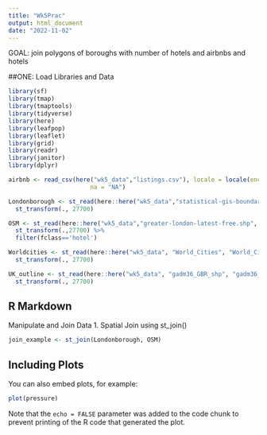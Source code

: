 ```yaml
---
title: "Wk5Prac"
output: html_document
date: "2022-11-02"
---
```


GOAL: join polygons of boroughs with number of hotels and airbnbs and hotels

##ONE: Load Libraries and Data

```r
library(sf)
library(tmap)
library(tmaptools)
library(tidyverse)
library(here)
library(leafpop)
library(leaflet)
library(grid)
library(readr)
library(janitor)
library(dplyr)

airbnb <- read_csv(here("wk5_data","listings.csv"), locale = locale(encoding = "latin1"),
                       na = "NA")

Londonborough <- st_read(here::here("wk5_data","statistical-gis-boundaries-london", "ESRI", "London_Borough_Excluding_MHW.shp")) %>%
  st_transform(., 27700)

OSM <- st_read(here::here("wk5_data","greater-london-latest-free.shp", "gis_osm_pois_a_free_1.shp")) %>% 
  st_transform(.,27700) %>% 
  filter(fclass=='hotel')

Worldcities <- st_read(here::here("wk5_data", "World_Cities", "World_Cities.shp")) %>%
  st_transform(., 27700)

UK_outline <- st_read(here::here("wk5_data", "gadm36_GBR_shp", "gadm36_GBR_0.shp")) %>%
  st_transform(., 27700)

```

## R Markdown
Manipulate and Join Data
1. Spatial Join using st_join()

```r

join_example <- st_join(Londonborough, OSM)

```

## Including Plots

You can also embed plots, for example:

```r
plot(pressure)
```

Note that the `echo = FALSE` parameter was added to the code chunk to prevent printing of the R code that generated the plot.

